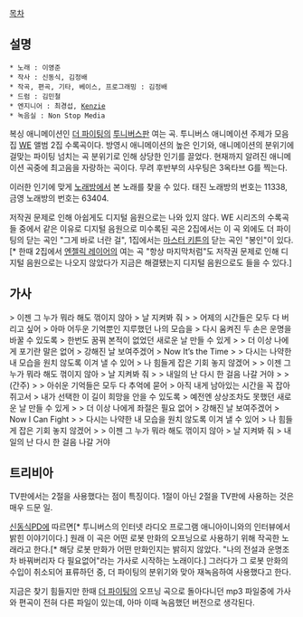 [[목차]]

{{{#!html
<iframe width="640" height="360" src="http://www.youtube.com/embed/UXpc7zeWJUM?feature=player_detailpage" frameborder="0" allowfullscreen></iframe>
}}}

== 설명 ==

 * 노래 : 이영준
 * 작사 : 신동식, 김정배
 * 작곡, 편곡, 기타, 베이스, 프로그래밍 : 김정배 
 * 드럼 : 김민철 
 * 엔지니어 : 최경섭, [[Kenzie]] 
 * 녹음실 : Non Stop Media 

복싱 애니메이션인 [[더 파이팅]]의 [[투니버스]]판 여는 곡. 투니버스 애니메이션 주제가 모음집 [[WE]] 앨범 2집 수록곡이다. 방영시 애니메이션의 높은 인기와, 애니메이션의 분위기에 걸맞는 파이팅 넘치는 곡 분위기로 인해 상당한 인기를 끌었다. 현재까지 알려진 애니메이션 곡중에 최고음을 자랑하는 곡이다. 무려 후반부의 샤우팅은 3옥타브 G를 찍는다.

이러한 인기에 맞게 [[노래방]]에서 본 노래를 찾을 수 있다. 태진 노래방의 번호는 11338, 금영 노래방의 번호는 63404.

저작권 문제로 인해 아쉽게도 디지털 음원으로는 나와 있지 않다. WE 시리즈의 수록곡들 중에서 같은 이유로 디지털 음원으로 미수록된 곡은 2집에서는 이 곡 외에도 더 파이팅의 닫는 곡인 "그게 바로 너란 걸", 1집에서는 [[마스터 키튼]]의 닫는 곡인 "봉인"이 있다.[* 한때 2집에서 [[엔젤릭 레이어]]의 여는 곡 "항상 마지막처럼"도 저작권 문제로 인해 디지털 음원으로는 나오지 않았다가 지금은 해결됐는지 디지털 음원으로도 들을 수 있다.]

== 가사 ==

> 이젠 그 누가 뭐라 해도 꺾이지 않아 
> 날 지켜봐 줘 
> 
> 어제의 시간들은 모두 다 버리고 싶어 
> 아마 어두운 기억뿐인 지루했던 나의 모습을 
> 다시 움켜진 두 손은 운명을 바꿀 수 있도록 
> 한번도 꿈꿔 본적이 없었던 새로운 날 만들 수 있게 
> 
> 더 이상 나에게 포기란 말은 없어 
> 강해진 날 보여주겠어 
> Now It’s the Time 
> 
> 다시는 나약한 내 모습을 원치 않도록 이겨 낼 수 있어 
> 나 힘들게 잡은 기회 놓지 않겠어 
> 
> 이젠 그 누가 뭐라 해도 꺾이지 않아 
> 날 지켜봐 줘 
> 
> 내일의 난 다시 한 걸음 나갈 거야 
> 
> (간주) 
> 
> 아쉬운 기억들은 모두 다 추억에 묻어 
> 아직 내게 남아있는 시간을 꼭 잡아 쥐고서 
> 내가 선택한 이 길이 희망을 안을 수 있도록 
> 예전엔 상상조차도 못했던 새로운 날 만들 수 있게 
> 
> 더 이상 나에게 좌절은 필요 없어 
> 강해진 날 보여주겠어 
> Now I Can Fight 
> 
> 다시는 나약한 내 모습을 원치 않도록 이겨 낼 수 있어 
> 나 힘들게 잡은 기회 놓지 않겠어 
> 
> 이젠 그 누가 뭐라 해도 꺾이지 않아 
> 날 지켜봐 줘 
> 내일의 난 다시 한 걸음 나갈 거야

== 트리비아 ==
TV판에서는 2절을 사용했다는 점이 특징이다. 1절이 아닌 2절을 TV판에 사용하는 것은 매우 드문 일.

[[신동식]]PD에 따르면[* 투니버스의 인터넷 라디오 프로그램 애니아이니와의 인터뷰에서 밝힌 이야기이다.] 원래 이 곡은 어떤 로봇 만화의 오프닝으로 사용하기 위해 작곡한 노래라고 한다.[* 해당 로봇 만화가 어떤 만화인지는 밝히지 않았다. "나의 전설과 운명조차 바꿔버리자 다 필요없어"라는 가사로 시작하는 노래이다.] 그러다가 그 로봇 만화의 수입이 취소되어 표류하던 중, 더 파이팅의 분위기와 맞아 재녹음하여 사용했다고 한다.

지금은 찾기 힘들지만 한때 [[더 파이팅]]의 오프닝 곡으로 돌아다니던 mp3 파일중에 가사와 편곡이 전혀 다른 파일이 있는데, 아마 이때 녹음했던 버전으로 생각된다. 
